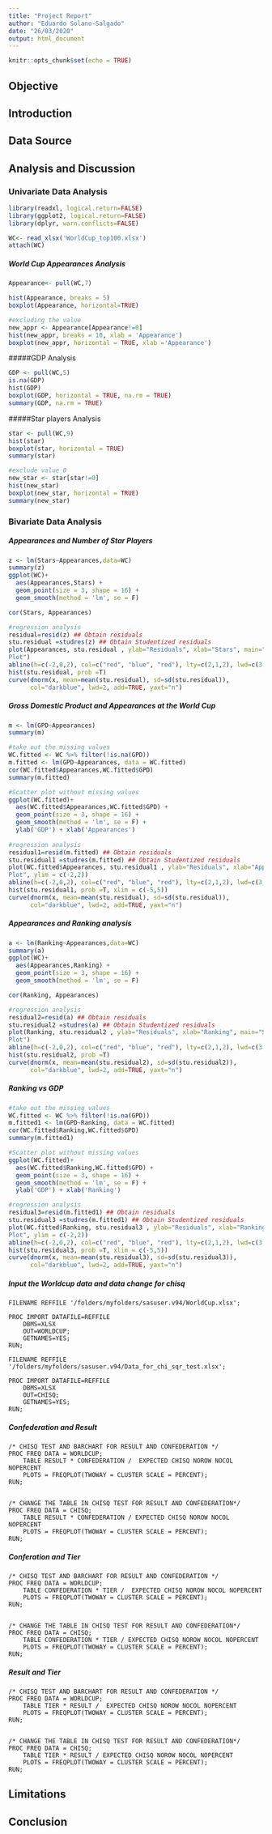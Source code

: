 ```yaml
---
title: "Project Report"
author: "Eduardo Solano-Salgado"
date: "26/03/2020"
output: html_document
---
```

```r
knitr::opts_chunk$set(echo = TRUE)
```
## Objective


## Introduction


## Data Source


## Analysis and Discussion


### Univariate Data Analysis

```r
library(readxl, logical.return=FALSE)
library(ggplot2, logical.return=FALSE)
library(dplyr, warn.conflicts=FALSE)

WC<- read_xlsx('WorldCup_top100.xlsx')
attach(WC)
```

##### World Cup Appearances Analysis
```r
Appearance<- pull(WC,7)

hist(Appearance, breaks = 5)
boxplot(Appearance, horizontal=TRUE)

#excluding the value
new_appr <- Appearance[Appearance!=0]
hist(new_appr, breaks = 10, xlab = 'Appearance')
boxplot(new_appr, horizontal = TRUE, xlab ='Appearance')
```
#####GDP Analysis
```r
GDP <- pull(WC,5)
is.na(GDP)
hist(GDP)
boxplot(GDP, horizontal = TRUE, na.rm = TRUE)
summary(GDP, na.rm = TRUE)
```
#####Star players Analysis
```r
star <- pull(WC,9)
hist(star)
boxplot(star, horizontal = TRUE)
summary(star)

#exclude value 0
new_star <- star[star!=0]
hist(new_star)
boxplot(new_star, horizontal = TRUE)
summary(new_star)
```
### Bivariate Data Analysis

##### Appearances and Number of Star Players
```r
z <- lm(Stars~Appearances,data=WC)
summary(z)
ggplot(WC)+ 
  aes(Appearances,Stars) +
  geom_point(size = 3, shape = 16) +
  geom_smooth(method = 'lm', se = F)

cor(Stars, Appearances)

#regression analysis
residual=resid(z) ## Obtain residuals
stu.residual =studres(z) ## Obtain Studentized residuals
plot(Appearances, stu.residual , ylab="Residuals", xlab="Stars", main="Studentized Residual
Plot")
abline(h=c(-2,0,2), col=c("red", "blue", "red"), lty=c(2,1,2), lwd=c(3,2,3))
hist(stu.residual, prob =T)
curve(dnorm(x, mean=mean(stu.residual), sd=sd(stu.residual)), 
      col="darkblue", lwd=2, add=TRUE, yaxt="n")
```

##### Gross Domestic Product and Appearances at the World Cup
```r
m <- lm(GPD~Appearances)
summary(m)

#take out the missing values
WC.fitted <- WC %>% filter(!is.na(GPD))
m.fitted <- lm(GPD~Appearances, data = WC.fitted)
cor(WC.fitted$Appearances,WC.fitted$GPD)
summary(m.fitted)

#Scatter plot without missing values
ggplot(WC.fitted)+
  aes(WC.fitted$Appearances,WC.fitted$GPD) +
  geom_point(size = 3, shape = 16) +
  geom_smooth(method = 'lm', se = F) +
  ylab('GDP') + xlab('Appearances')
  
#regression analysis
residual1=resid(m.fitted) ## Obtain residuals
stu.residual1 =studres(m.fitted) ## Obtain Studentized residuals
plot(WC.fitted$Appearances, stu.residual1 , ylab="Residuals", xlab="Appearances", main="Studentized Residual
Plot", ylim = c(-2,2))
abline(h=c(-2,0,2), col=c("red", "blue", "red"), lty=c(2,1,2), lwd=c(3,2,3))
hist(stu.residual1, prob =T, xlim = c(-5,5))
curve(dnorm(x, mean=mean(stu.residual), sd=sd(stu.residual)), 
      col="darkblue", lwd=2, add=TRUE, yaxt="n")
```
##### Appearances and Ranking analysis
```r
a <- lm(Ranking~Appearances,data=WC)
summary(a)
ggplot(WC)+ 
  aes(Appearances,Ranking) +
  geom_point(size = 3, shape = 16) +
  geom_smooth(method = 'lm', se = F)

cor(Ranking, Appearances)

#regression analysis
residual2=resid(a) ## Obtain residuals
stu.residual2 =studres(a) ## Obtain Studentized residuals
plot(Ranking, stu.residual2 , ylab="Residuals", xlab="Ranking", main="Studentized Residual
Plot")
abline(h=c(-2,0,2), col=c("red", "blue", "red"), lty=c(2,1,2), lwd=c(3,2,3))
hist(stu.residual2, prob =T)
curve(dnorm(x, mean=mean(stu.residual2), sd=sd(stu.residual2)), 
      col="darkblue", lwd=2, add=TRUE, yaxt="n")
```
##### Ranking vs GDP
```r
#take out the missing values
WC.fitted <- WC %>% filter(!is.na(GPD))
m.fitted1 <- lm(GPD~Ranking, data = WC.fitted)
cor(WC.fitted$Ranking,WC.fitted$GPD)
summary(m.fitted1)

#Scatter plot without missing values
ggplot(WC.fitted)+
  aes(WC.fitted$Ranking,WC.fitted$GPD) +
  geom_point(size = 3, shape = 16) +
  geom_smooth(method = 'lm', se = F) +
  ylab('GDP') + xlab('Ranking')

#regression analysis
residual3=resid(m.fitted1) ## Obtain residuals
stu.residual3 =studres(m.fitted1) ## Obtain Studentized residuals
plot(WC.fitted$Ranking, stu.residual3 , ylab="Residuals", xlab="Ranking", main="Studentized Residual
Plot", ylim = c(-2,2))
abline(h=c(-2,0,2), col=c("red", "blue", "red"), lty=c(2,1,2), lwd=c(3,2,3))
hist(stu.residual3, prob =T, xlim = c(-5,5))
curve(dnorm(x, mean=mean(stu.residual3), sd=sd(stu.residual3)), 
      col="darkblue", lwd=2, add=TRUE, yaxt="n")

```
##### Input the Worldcup data and data change for chisq
```SAS
FILENAME REFFILE '/folders/myfolders/sasuser.v94/WorldCup.xlsx';

PROC IMPORT DATAFILE=REFFILE
	DBMS=XLSX
	OUT=WORLDCUP;
	GETNAMES=YES;
RUN;

FILENAME REFFILE '/folders/myfolders/sasuser.v94/Data_for_chi_sqr_test.xlsx';

PROC IMPORT DATAFILE=REFFILE
	DBMS=XLSX
	OUT=CHISQ;
	GETNAMES=YES;
RUN;
```
##### Confederation and Result
```SAS
/* CHISQ TEST AND BARCHART FOR RESULT AND CONFEDERATION */
PROC FREQ DATA = WORLDCUP;
	TABLE RESULT * CONFEDERATION /  EXPECTED CHISQ NOROW NOCOL NOPERCENT
	PLOTS = FREQPLOT(TWOWAY = CLUSTER SCALE = PERCENT);
RUN;


/* CHANGE THE TABLE IN CHISQ TEST FOR RESULT AND CONFEDERATION*/
PROC FREQ DATA = CHISQ;
	TABLE RESULT * CONFEDERATION / EXPECTED CHISQ NOROW NOCOL NOPERCENT
	PLOTS = FREQPLOT(TWOWAY = CLUSTER SCALE = PERCENT);
RUN;
```

##### Conferation and Tier
```SAS
/* CHISQ TEST AND BARCHART FOR RESULT AND CONFEDERATION */
PROC FREQ DATA = WORLDCUP;
	TABLE CONFEDERATION * TIER /  EXPECTED CHISQ NOROW NOCOL NOPERCENT
	PLOTS = FREQPLOT(TWOWAY = CLUSTER SCALE = PERCENT);
RUN;


/* CHANGE THE TABLE IN CHISQ TEST FOR RESULT AND CONFEDERATION*/
PROC FREQ DATA = CHISQ;
	TABLE CONFEDERATION * TIER / EXPECTED CHISQ NOROW NOCOL NOPERCENT
	PLOTS = FREQPLOT(TWOWAY = CLUSTER SCALE = PERCENT);
RUN;
```

##### Result and Tier
```SAS
/* CHISQ TEST AND BARCHART FOR RESULT AND CONFEDERATION */
PROC FREQ DATA = WORLDCUP;
	TABLE TIER * RESULT /  EXPECTED CHISQ NOROW NOCOL NOPERCENT
	PLOTS = FREQPLOT(TWOWAY = CLUSTER SCALE = PERCENT);
RUN;


/* CHANGE THE TABLE IN CHISQ TEST FOR RESULT AND CONFEDERATION*/
PROC FREQ DATA = CHISQ;
	TABLE TIER * RESULT / EXPECTED CHISQ NOROW NOCOL NOPERCENT
	PLOTS = FREQPLOT(TWOWAY = CLUSTER SCALE = PERCENT);
RUN;
```

## Limitations


## Conclusion
